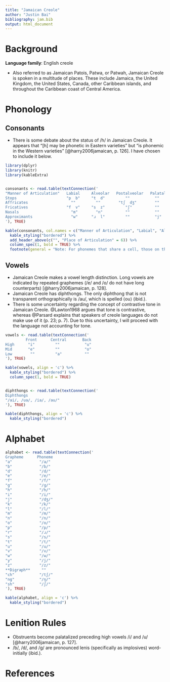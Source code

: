 ---
title: "Jamaican Creole"
author: "Justin Bai"
bibliography: jam.bib
output: html_document
---
# Background

**Language family**: English creole

* Also referred to as Jamaican Patois, Patwa, or Patwah, Jamaican Creole is spoken in a multitude of places. These include Jamaica, the United Kingdom, the United States, Canada, other Caribbean islands, and throughout the Caribbean coast of Central America.

# Phonology

## Consonants

* There is some debate about the status of /h/ in Jamaican Creole. It appears that "[h] may be phonetic in Eastern varieties" but "is phonemic in the Western varieties" [@harry2006jamaican, p. 126]. I have chosen to include it below.

```{r echo=FALSE, message=FALSE, warning=FALSE, results = 'asis'}

library(dplyr)
library(knitr)
library(kableExtra)


consonants <- read.table(textConnection('
"Manner of Articulation"   Labial     Alveolar   Postalveolar   Palatal     Velar    Glottal
Stops                      "p  b"     "t  d"         ""           ""       "k  ɡ"      ""
Affricates                   ""         ""        "tʃ  dʒ"        ""         ""        ""
Fricatives                 "f  v"     "s  z"         "ʃ"          ""         ""        "h"
Nasals                       "m"        "n"          ""           ""         "ŋ"       ""
Approximants                 "w"      "ɹ  l"         ""           "j"        ""        ""
'), TRUE)

kable(consonants, col.names = c("Manner of Articulation", "Labial", "Alveolar", "Postalveolar", "Palatal", "Velar", "Glottal"), align = 'c') %>%
  kable_styling("bordered") %>%
  add_header_above(c("", "Place of Articulation" = 6)) %>%
  column_spec(1, bold = TRUE) %>%
  footnote(general = "Note: For phonemes that share a cell, those on the left are voiceless and those on the right are voiced. Both alveolar approximants are voiced, but the one on the right is lateral.", general_title = "")
```

## Vowels

* Jamaican Creole makes a vowel length distinction. Long vowels are indicated by repeated graphemes (/e/ and /o/ do not have long counterparts) [@harry2006jamaican, p. 128].
* Jamaican Creole has diphthongs. The only diphthong that is not transparent orthographically is /au/, which is spelled ⟨ou⟩ (ibid.).
* There is some uncertainty regarding the concept of contrastive tone in Jamaican Creole. @Lawton1968 argues that tone is contrastive, whereas @Parsard explains that speakers of creole languages do not make use of it (p. 23; p. 7). Due to this uncertainty, I will proceed with the language not accounting for tone.

```{r echo=FALSE, message=FALSE, warning=FALSE, results = 'asis'}

vowels <- read.table(textConnection('
         Front      Central       Back
High      "i"         ""           "u"
Mid       "e"         ""           "o"
Low        ""         "a"          ""
'), TRUE)

kable(vowels, align = 'c') %>%
  kable_styling("bordered") %>%
  column_spec(1, bold = TRUE)


diphthongs <- read.table(textConnection('
Diphthongs
"/ai/, /ua/, /ia/, /au/"
'), TRUE)

kable(diphthongs, align = 'c') %>%
  kable_styling("bordered")
```   

# Alphabet

```{r echo=FALSE, message=FALSE, warning=FALSE, results = 'asis'}

alphabet <- read.table(textConnection('
Grapheme      Phoneme
"a"            "/a/"
"b"            "/b/"
"d"            "/d/"
"e"            "/e/"
"f"            "/f/"
"g"            "/ɡ/"
"h"            "/h/"
"i"            "/i/"
"j"            "/dʒ/"
"k"            "/k/"
"l"            "/l/"
"m"            "/m/"
"n"            "/n/"
"o"            "/o/"
"p"            "/p/"
"r"            "/ɹ/"
"s"            "/s/"
"t"            "/t/"
"u"            "/u/"
"v"            "/v/"
"w"            "/w/"
"y"            "/j/"
"z"            "/z/"
**Digraph**     ""
"ch"           "/tʃ/"
"ng"           "/ŋ/"
"sh"           "/ʃ/"
'), TRUE)

kable(alphabet, align = 'c') %>%
  kable_styling("bordered")
```

# Lenition Rules

* Obstruents become palatalized preceding high vowels /i/ and /u/ [@harry2006jamaican, p. 127].
* /b/, /d/, and /ɡ/ are pronounced lenis (specifically as implosives) word-initially (ibid.).

# References
